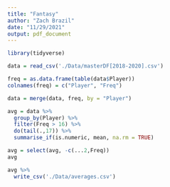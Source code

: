 ```yaml
---
title: "Fantasy"
author: "Zach Brazil"
date: "11/29/2021"
output: pdf_document
---
```


```r
library(tidyverse)
```

```r
data = read_csv('./Data/masterDF[2018-2020].csv')

freq = as.data.frame(table(data$Player))
colnames(freq) = c("Player", "Freq")

data = merge(data, freq, by = "Player")

avg = data %>%
  group_by(Player) %>%
  filter(Freq > 16) %>%
  do(tail(.,17)) %>%
  summarise_if(is.numeric, mean, na.rm = TRUE)

avg = select(avg, -c(...2,Freq))
avg

avg %>%
  write_csv('./Data/averages.csv')
```
